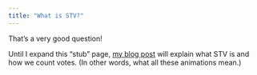 ```yaml
---
title: "What is STV?"
---
```


That's a very good question!

Until I expand this "stub" page,
[my blog post](https://david.frigge.nz/posts/2016-11-simple-to-vote/)
will explain what STV is and how we count votes.
(In other words, what all these animations mean.)

